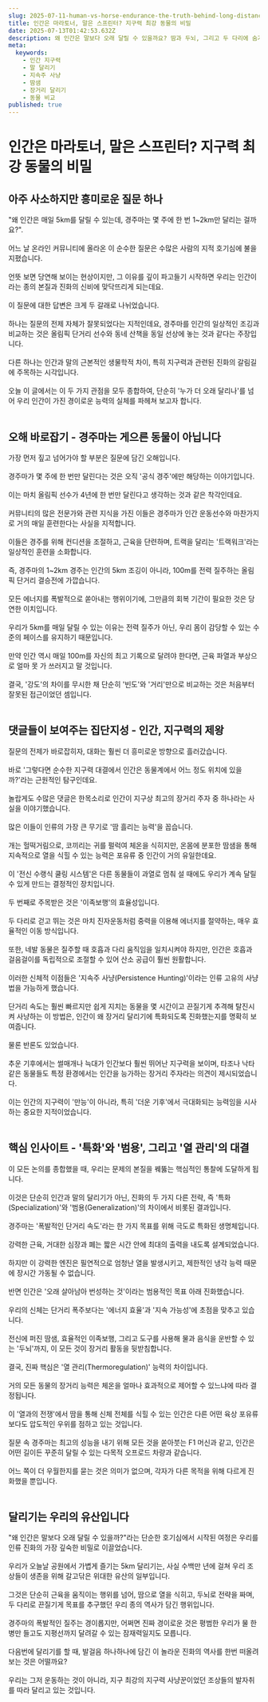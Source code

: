 ```yaml
---
slug: 2025-07-11-human-vs-horse-endurance-the-truth-behind-long-distance-running
title: 인간은 마라토너, 말은 스프린터? 지구력 최강 동물의 비밀
date: 2025-07-13T01:42:53.632Z
description: 왜 인간은 말보다 오래 달릴 수 있을까요? 땀과 두뇌, 그리고 두 다리에 숨겨진 인류 최강의 생존 무기, '지구력'의 비밀을 파헤치고 동물계 최고의 마라토너가 인간인 이유를 알려드립니다.
meta:
  keywords:
    - 인간 지구력
    - 말 달리기
    - 지속주 사냥
    - 땀샘
    - 장거리 달리기
    - 동물 비교
published: true
---
```


# 인간은 마라토너, 말은 스프린터? 지구력 최강 동물의 비밀

<h2>아주 사소하지만 흥미로운 질문 하나</h2>
"왜 인간은 매일 5km를 달릴 수 있는데, 경주마는 몇 주에 한 번 1~2km만 달리는 걸까요?".<br /><br />어느 날 온라인 커뮤니티에 올라온 이 순수한 질문은 수많은 사람의 지적 호기심에 불을 지폈습니다.<br /><br />언뜻 보면 당연해 보이는 현상이지만, 그 이유를 깊이 파고들기 시작하면 우리는 인간이라는 종의 본질과 진화의 신비에 맞닥뜨리게 되는데요.<br /><br />이 질문에 대한 답변은 크게 두 갈래로 나뉘었습니다.<br /><br />하나는 질문의 전제 자체가 잘못되었다는 지적인데요, 경주마를 인간의 일상적인 조깅과 비교하는 것은 올림픽 단거리 선수와 동네 산책을 동일 선상에 놓는 것과 같다는 주장입니다.<br /><br />다른 하나는 인간과 말의 근본적인 생물학적 차이, 특히 지구력과 관련된 진화의 갈림길에 주목하는 시각입니다.<br /><br />오늘 이 글에서는 이 두 가지 관점을 모두 종합하여, 단순히 '누가 더 오래 달리나'를 넘어 우리 인간이 가진 경이로운 능력의 실체를 파헤쳐 보고자 합니다.<br /><br />

<h2>오해 바로잡기 - 경주마는 게으른 동물이 아닙니다</h2>

가장 먼저 짚고 넘어가야 할 부분은 질문에 담긴 오해입니다.<br /><br />경주마가 몇 주에 한 번만 달린다는 것은 오직 '공식 경주'에만 해당하는 이야기입니다.<br /><br />이는 마치 올림픽 선수가 4년에 한 번만 달린다고 생각하는 것과 같은 착각인데요.<br /><br />커뮤니티의 많은 전문가와 관련 지식을 가진 이들은 경주마가 인간 운동선수와 마찬가지로 거의 매일 훈련한다는 사실을 지적합니다.<br /><br />이들은 경주를 위해 컨디션을 조절하고, 근육을 단련하며, 트랙을 달리는 '트랙워크'라는 일상적인 훈련을 소화합니다.<br /><br />즉, 경주마의 1~2km 경주는 인간의 5km 조깅이 아니라, 100m를 전력 질주하는 올림픽 단거리 결승전에 가깝습니다.<br /><br />모든 에너지를 폭발적으로 쏟아내는 행위이기에, 그만큼의 회복 기간이 필요한 것은 당연한 이치입니다.<br /><br />우리가 5km를 매일 달릴 수 있는 이유는 전력 질주가 아닌, 우리 몸이 감당할 수 있는 수준의 페이스를 유지하기 때문입니다.<br /><br />만약 인간 역시 매일 100m를 자신의 최고 기록으로 달려야 한다면, 근육 파열과 부상으로 얼마 못 가 쓰러지고 말 것입니다.<br /><br />결국, '강도'의 차이를 무시한 채 단순히 '빈도'와 '거리'만으로 비교하는 것은 처음부터 잘못된 접근이었던 셈입니다.<br /><br />

<h2>댓글들이 보여주는 집단지성 - 인간, 지구력의 제왕</h2>

질문의 전제가 바로잡히자, 대화는 훨씬 더 흥미로운 방향으로 흘러갔습니다.<br /><br />바로 '그렇다면 순수한 지구력 대결에서 인간은 동물계에서 어느 정도 위치에 있을까?'라는 근원적인 탐구인데요.<br /><br />놀랍게도 수많은 댓글은 한목소리로 인간이 지구상 최고의 장거리 주자 중 하나라는 사실을 이야기했습니다.<br /><br />많은 이들이 인류의 가장 큰 무기로 '땀 흘리는 능력'을 꼽습니다.<br /><br />개는 헐떡거림으로, 코끼리는 귀를 펄럭여 체온을 식히지만, 온몸에 분포한 땀샘을 통해 지속적으로 열을 식힐 수 있는 능력은 포유류 중 인간이 거의 유일한데요.<br /><br />이 '전신 수랭식 쿨링 시스템'은 다른 동물들이 과열로 멈춰 설 때에도 우리가 계속 달릴 수 있게 만드는 결정적인 장치입니다.<br /><br />두 번째로 주목받은 것은 '이족보행'의 효율성입니다.<br /><br />두 다리로 걷고 뛰는 것은 마치 진자운동처럼 중력을 이용해 에너지를 절약하는, 매우 효율적인 이동 방식입니다.<br /><br />또한, 네발 동물은 질주할 때 호흡과 다리 움직임을 일치시켜야 하지만, 인간은 호흡과 걸음걸이를 독립적으로 조절할 수 있어 산소 공급이 훨씬 원활합니다.<br /><br />이러한 신체적 이점들은 '지속주 사냥(Persistence Hunting)'이라는 인류 고유의 사냥법을 가능하게 했습니다.<br /><br />단거리 속도는 훨씬 빠르지만 쉽게 지치는 동물을 몇 시간이고 끈질기게 추격해 탈진시켜 사냥하는 이 방법은, 인간이 왜 장거리 달리기에 특화되도록 진화했는지를 명확히 보여줍니다.<br /><br />물론 반론도 있었습니다.<br /><br />추운 기후에서는 썰매개나 늑대가 인간보다 훨씬 뛰어난 지구력을 보이며, 타조나 낙타 같은 동물들도 특정 환경에서는 인간을 능가하는 장거리 주자라는 의견이 제시되었습니다.<br /><br />이는 인간의 지구력이 '만능'이 아니라, 특히 '더운 기후'에서 극대화되는 능력임을 시사하는 중요한 지적이었습니다.<br /><br />

<h2>핵심 인사이트 - '특화'와 '범용', 그리고 '열 관리'의 대결</h2>

이 모든 논의를 종합했을 때, 우리는 문제의 본질을 꿰뚫는 핵심적인 통찰에 도달하게 됩니다.<br /><br />이것은 단순히 인간과 말의 달리기가 아닌, 진화의 두 가지 다른 전략, 즉 '특화(Specialization)'와 '범용(Generalization)'의 차이에서 비롯된 결과입니다.<br /><br />경주마는 '폭발적인 단거리 속도'라는 한 가지 목표를 위해 극도로 특화된 생명체입니다.<br /><br />강력한 근육, 거대한 심장과 폐는 짧은 시간 안에 최대의 출력을 내도록 설계되었습니다.<br /><br />하지만 이 강력한 엔진은 필연적으로 엄청난 열을 발생시키고, 제한적인 냉각 능력 때문에 장시간 가동될 수 없습니다.<br /><br />반면 인간은 '오래 살아남아 번성하는 것'이라는 범용적인 목표 아래 진화했습니다.<br /><br />우리의 신체는 단거리 폭주보다는 '에너지 효율'과 '지속 가능성'에 초점을 맞추고 있습니다.<br /><br />전신에 퍼진 땀샘, 효율적인 이족보행, 그리고 도구를 사용해 물과 음식을 운반할 수 있는 '두뇌'까지, 이 모든 것이 장거리 활동을 뒷받침합니다.<br /><br />결국, 진짜 핵심은 '열 관리(Thermoregulation)' 능력의 차이입니다.<br /><br />거의 모든 동물의 장거리 능력은 체온을 얼마나 효과적으로 제어할 수 있느냐에 따라 결정됩니다.<br /><br />이 '열과의 전쟁'에서 땀을 통해 신체 전체를 식힐 수 있는 인간은 다른 어떤 육상 포유류보다도 압도적인 우위를 점하고 있는 것입니다.<br /><br />질문 속 경주마는 최고의 성능을 내기 위해 모든 것을 쏟아붓는 F1 머신과 같고, 인간은 어떤 길이든 꾸준히 달릴 수 있는 다목적 오프로드 차량과 같습니다.<br /><br />어느 쪽이 더 우월한지를 묻는 것은 의미가 없으며, 각자가 다른 목적을 위해 다르게 진화했을 뿐입니다.<br /><br />

<h2>달리기는 우리의 유산입니다</h2>

"왜 인간은 말보다 오래 달릴 수 있을까?"라는 단순한 호기심에서 시작된 여정은 우리를 인류 진화의 가장 깊숙한 비밀로 이끌었습니다.<br /><br />우리가 오늘날 공원에서 가볍게 즐기는 5km 달리기는, 사실 수백만 년에 걸쳐 우리 조상들이 생존을 위해 갈고닦은 위대한 유산의 일부입니다.<br /><br />그것은 단순히 근육을 움직이는 행위를 넘어, 땀으로 열을 식히고, 두뇌로 전략을 짜며, 두 다리로 끈질기게 목표를 추구했던 우리 종의 역사가 담긴 행위입니다.<br /><br />경주마의 폭발적인 질주는 경이롭지만, 어쩌면 진짜 경이로운 것은 평범한 우리가 물 한 병만 들고도 지평선까지 달려갈 수 있는 잠재력일지도 모릅니다.<br /><br />다음번에 달리기를 할 때, 발걸음 하나하나에 담긴 이 놀라운 진화의 역사를 한번 떠올려 보는 것은 어떨까요?<br /><br />우리는 그저 운동하는 것이 아니라, 지구 최강의 지구력 사냥꾼이었던 조상들의 발자취를 따라 달리고 있는 것입니다.<br /><br />

